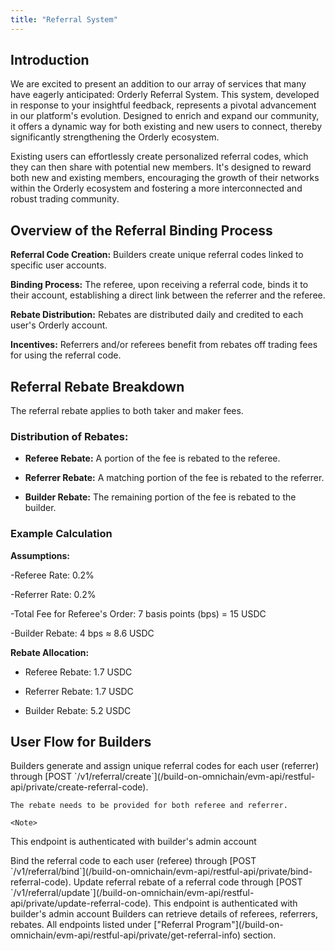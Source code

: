 ```yaml
---
title: "Referral System"
---
```


## Introduction

We are excited to present an addition to our array of services that many have eagerly anticipated: Orderly Referral System. This system, developed in response to your insightful feedback, represents a pivotal advancement in our platform's evolution. Designed to enrich and expand our community, it offers a dynamic way for both existing and new users to connect, thereby significantly strengthening the Orderly ecosystem.

Existing users can effortlessly create personalized referral codes, which they can then share with potential new members. It's designed to reward both new and existing members, encouraging the growth of their networks within the Orderly ecosystem and fostering a more interconnected and robust trading community.

## Overview of the Referral Binding Process

**Referral Code Creation:** Builders create unique referral codes linked to specific user accounts.

**Binding Process:** The referee, upon receiving a referral code, binds it to their account, establishing a direct link between the referrer and the referee.

**Rebate Distribution:** Rebates are distributed daily and credited to each user's Orderly account.

**Incentives:** Referrers and/or referees benefit from rebates off trading fees for using the referral code.

## Referral Rebate Breakdown

The referral rebate applies to both taker and maker fees.

### Distribution of Rebates:

- **Referee Rebate:** A portion of the fee is rebated to the referee.

- **Referrer Rebate:** A matching portion of the fee is rebated to the referrer.

- **Builder Rebate:** The remaining portion of the fee is rebated to the builder.

### Example Calculation

**Assumptions:**

-Referee Rate: 0.2%

-Referrer Rate: 0.2%

-Total Fee for Referee's Order: 7 basis points (bps) = 15 USDC

-Builder Rebate: 4 bps ≈ 8.6 USDC

**Rebate Allocation:**

- Referee Rebate: 1.7 USDC

- Referrer Rebate: 1.7 USDC

- Builder Rebate: 5.2 USDC

## User Flow for Builders

<Steps>
  <Step title="Generating referral codes">
    Builders generate and assign unique referral codes for each user (referrer) through [POST `/v1/referral/create`](/build-on-omnichain/evm-api/restful-api/private/create-referral-code).

    The rebate needs to be provided for both referee and referrer.

    <Note>

This endpoint is authenticated with builder's admin account

</Note>

  </Step>
    <Step title="Bind referral code">
    Bind the referral code to each user (referee) through [POST `/v1/referral/bind`](/build-on-omnichain/evm-api/restful-api/private/bind-referral-code).
  </Step>
  <Step title="Update referral code">
Update referral rebate of a referral code through [POST `/v1/referral/update`](/build-on-omnichain/evm-api/restful-api/private/update-referral-code).
    <Note>
This endpoint is authenticated with builder's admin account
    </Note>
  </Step>
      <Step title="Retrieve referral information">
Builders can retrieve details of referees, referrers, rebates. All endpoints listed under ["Referral Program"](/build-on-omnichain/evm-api/restful-api/private/get-referral-info) section.
  </Step>
</Steps>
